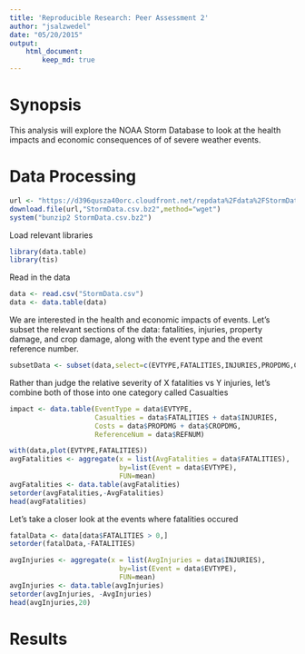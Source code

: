 ```yaml
---
title: 'Reproducible Research: Peer Assessment 2'
author: "jsalzwedel"
date: "05/20/2015"
output: 
    html_document:
        keep_md: true
---
```


# Synopsis
This analysis will explore the NOAA Storm Database to look at the health impacts
and economic consequences of of severe weather events.


# Data Processing
```r
url <- "https://d396qusza40orc.cloudfront.net/repdata%2Fdata%2FStormData.csv.bz2"
download.file(url,"StormData.csv.bz2",method="wget")
system("bunzip2 StormData.csv.bz2")
```

Load relevant libraries
```r
library(data.table)
library(tis)
```

Read in the data
```r
data <- read.csv("StormData.csv")
data <- data.table(data)
```

We are interested in the health and economic impacts of events. Let's subset the
relevant sections of the data: fatalities, injuries, property damage, and crop 
damage, along with the event type and the event reference number.

```r
subsetData <- subset(data,select=c(EVTYPE,FATALITIES,INJURIES,PROPDMG,CROPDMG,REFNUM))
```

Rather than judge the relative severity of X fatalities vs Y injuries, let's
combine both of those into one category called Casualties

```r
impact <- data.table(EventType = data$EVTYPE,
                     Casualties = data$FATALITIES + data$INJURIES,
                     Costs = data$PROPDMG + data$CROPDMG,
                     ReferenceNum = data$REFNUM)
```

```r
with(data,plot(EVTYPE,FATALITIES))
avgFatalities <- aggregate(x = list(AvgFatalities = data$FATALITIES),
                           by=list(Event = data$EVTYPE),
                           FUN=mean)
avgFatalities <- data.table(avgFatalities)
setorder(avgFatalities,-AvgFatalities)
head(avgFatalities)
```

Let's take a closer look at the events where fatalities occured
```r
fatalData <- data[data$FATALITIES > 0,]
setorder(fatalData,-FATALITIES)
```


```r
avgInjuries <- aggregate(x = list(AvgInjuries = data$INJURIES),
                           by=list(Event = data$EVTYPE),
                           FUN=mean)
avgInjuries <- data.table(avgInjuries)
setorder(avgInjuries, -AvgInjuries)
head(avgInjuries,20)
```

# Results